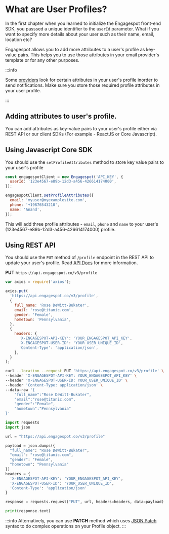 
# What are User Profiles?

In the first chapter when you learned to initialize the Engagespot front-end SDK, you passsed a unique identifier to the `userId` parameter. What if you want to specify more details about your user such as their name, email, location etc?

Engagespot allows you to add more attributes to a user's profile as key-value pairs. This helps you to use those attributes in your email provider's template or for any other purposes.

:::info

Some [providers](../channels/what-are-providers.md) look for certain attributes in your user's profile inorder to send notifications. Make sure you store those required profile attributes in your user profile.

:::

## Adding attributes to user's profile.

You can add attributes as key-value pairs to your user's profile either via REST API or our client SDKs (For example - ReactJS or Core Javascript).

## Using Javascript Core SDK

You should use the `setProfileAttributes` method to store key value pairs to your user's profile

```js
const engagespotClient = new Engagespot('API_KEY', {
  userId: '123e4567-e89b-12d3-a456-426614174000',
});

engagespotClient.setProfileAttributes({
  email: 'myuser@myexamplesite.com',
  phone: '+19876543210',
  name: 'Anand',
});
```

This will add three profile attributes - `email`, `phone` and `name` to your user's (123e4567-e89b-12d3-a456-426614174000) profile.

## Using REST API

You should use the `PUT` method of `/profile` endpoint in the REST API to update your user's profile. Read [API Docs](rest-api#tag/Profile/paths/~1v3~1profile/put) for more information.

**PUT** `https://api.engagespot.co/v3/profile`

<Tabs>
<TabItem value="node" label="Node">

```js
var axios = require('axios');

axios.put(
  'https://api.engagespot.co/v3/profile',
  {
    full_name: 'Rose DeWitt-Bukater',
    email: 'rose@titanic.com',
    gender: 'Female',
    hometown: 'Pennsylvania',
  },
  {
    headers: {
      'X-ENGAGESPOT-API-KEY': 'YOUR_ENGAGESPOT_API_KEY',
      'X-ENGAGESPOT-USER-ID': 'YOUR_USER_UNIQUE_ID',
      'Content-Type': 'application/json',
    },
  }
);
```

</TabItem>

<TabItem value="curl" label="cURL">

```bash
curl --location --request PUT 'https://api.engagespot.co/v3/profile' \
--header 'X-ENGAGESPOT-API-KEY: YOUR_ENGAGESPOT_API_KEY' \
--header 'X-ENGAGESPOT-USER-ID: YOUR_USER_UNIQUE_ID' \
--header 'Content-Type: application/json' \
--data-raw '{
    "full_name":"Rose DeWitt-Bukater",
    "email":"rose@titanic.com",
    "gender":"Female",
    "hometown":"Pennsylvania"
}'
```

</TabItem>

<TabItem value="python" label="Python">

```python
import requests
import json

url = "https://api.engagespot.co/v3/profile"

payload = json.dumps({
  "full_name": "Rose DeWitt-Bukater",
  "email": "rose@titanic.com",
  "gender": "Female",
  "hometown": "Pennsylvania"
})
headers = {
  'X-ENGAGESPOT-API-KEY': 'YOUR_ENGAGESPOT_API_KEY',
  'X-ENGAGESPOT-USER-ID': 'YOUR_USER_UNIQUE_ID',
  'Content-Type': 'application/json'
}

response = requests.request("PUT", url, headers=headers, data=payload)

print(response.text)

```

</TabItem>

</Tabs>

:::info
Alternatively, you can use **PATCH** method which uses [JSON Patch](http://jsonpatch.com/) syntax to do complex operations on your Profile object.
:::
